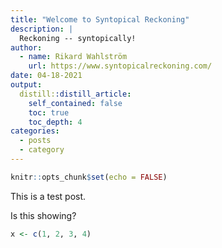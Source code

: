 ```yaml
---
title: "Welcome to Syntopical Reckoning"
description: |
  Reckoning -- syntopically!
author:
  - name: Rikard Wahlström
    url: https://www.syntopicalreckoning.com/
date: 04-18-2021
output:
  distill::distill_article:
    self_contained: false
    toc: true
    toc_depth: 4
categories:
  - posts
  - category
---
```


```r
knitr::opts_chunk$set(echo = FALSE)

```



This is a test post. 

Is this showing?

```r

x <- c(1, 2, 3, 4)

```

